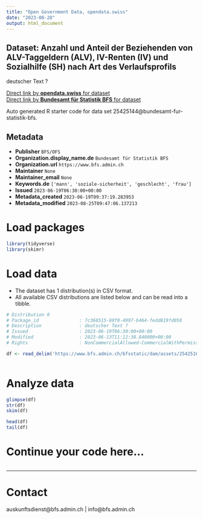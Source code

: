 ```yaml
---
title: "Open Government Data, opendata.swiss"
date: "2023-08-28"
output: html_document
---
```


## Dataset: Anzahl und Anteil der Beziehenden von ALV-Taggeldern (ALV), IV-Renten (IV) und Sozialhilfe (SH) nach Art des Verlaufsprofils

deutscher Text ?

[Direct link by **opendata.swiss** for dataset](https://opendata.swiss/de/dataset/anzahl-und-anteil-der-beziehenden-von-alv-taggeldern-alv-iv-renten-iv-und-sozialhilfe-sh-nach-a)<br>
[Direct link by **Bundesamt für Statistik BFS** for dataset](https://www.bfs.admin.ch/asset/de/ts-x-13.06.02.15)

Auto generated R starter code for data set 25425144@bundesamt-fur-statistik-bfs.

## Metadata

- **Publisher** `BFS/OFS`
- **Organization.display_name.de** `Bundesamt für Statistik BFS`
- **Organization.url** `https://www.bfs.admin.ch`
- **Maintainer** `None`
- **Maintainer_email** `None`
- **Keywords.de** `['mann', 'soziale-sicherheit', 'geschlecht', 'frau']`
- **Issued** `2023-06-19T06:30:00+00:00`
- **Metadata_created** `2023-06-19T09:37:19.283953`
- **Metadata_modified** `2023-08-25T09:47:06.137213`


# Load packages

```r

library(tidyverse)
library(skimr)

```

# Load data

-   The dataset has 1 distribution(s) in CSV format.
-   All available CSV distributions are listed below and can be read into a tibble.

```r

# Distribution 0
# Package_id               : 7c368515-80f0-4997-b464-fedd819fd058
# Description              : deutscher Text ?
# Issued                   : 2023-06-19T06:30:00+00:00
# Modified                 : 2023-06-13T11:12:38.840000+00:00
# Rights                   : NonCommercialAllowed-CommercialWithPermission-ReferenceRequired

df <- read_delim('https://www.bfs.admin.ch/bfsstatic/dam/assets/25425164/master')



```

# Analyze data

```r

glimpse(df)
str(df)
skim(df)

head(df)
tail(df)

```

# Continue your code here...

```r

```

------------------------------------------------------------------------

# Contact

auskunftsdienst@bfs.admin.ch | info@bfs.admin.ch

